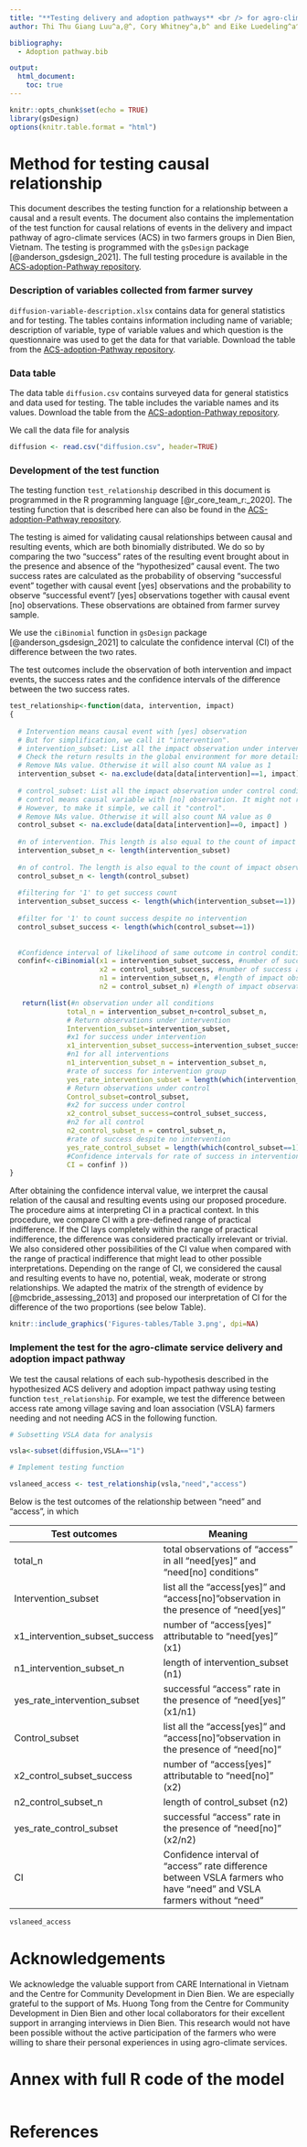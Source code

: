 ```yaml
---
title: "**Testing delivery and adoption pathways** <br /> for agro-climate services in farmer groups"
author: Thi Thu Giang Luu^a,@^, Cory Whitney^a,b^ and Eike Luedeling^a^ <br /><small>^a^INRES-Horticultural Sciences, University of Bonn, Auf dem Huegel 6, 53121 Bonn, Germany <br /><small/>^b^Center of Development Research (ZEF), University of Bonn, Genscherallee 3, 53113 Bonn, Germany <br /><small/>^@^Corresponding author's email:luuthithugiang@gmail.com

bibliography: 
  - Adoption pathway.bib

output: 
  html_document:
    toc: true
---
```

 

```r
knitr::opts_chunk$set(echo = TRUE)
library(gsDesign)
options(knitr.table.format = "html")
```

# Method for testing causal relationship

This document describes the testing function for a relationship between a causal and a result events. 
The document also contains the implementation of the test function for causal relations of events in the delivery and impact pathway of agro-climate services (ACS) in two farmers groups in Dien Bien, Vietnam. 
The testing is programmed with the `gsDesign` package [@anderson_gsdesign_2021]. The full testing procedure is available in the [ACS-adoption-Pathway repository](https://github.com/ThiThuGiangLuu/ACS-adoption-decision-pathway). 

### Description of variables collected from farmer survey 

`diffusion-variable-description.xlsx` contains data for general statistics and for testing. The tables contains information including name of variable; description of variable, type of variable values and which question is the questionnaire was used to get the data for that variable. Download the table from the [ACS-adoption-Pathway repository](https://github.com/ThiThuGiangLuu/ACS-adoption-decision-pathway).

### Data table 

The data table `diffusion.csv` contains surveyed data for general statistics and data used for testing. The table includes the variable names and its values. Download the table from the [ACS-adoption-Pathway repository](https://github.com/ThiThuGiangLuu/ACS-adoption-decision-pathway).

We call the data file for analysis

```r
diffusion <- read.csv("diffusion.csv", header=TRUE)
```

### Development of the test function 

The testing function `test_relationship` described in this document is programmed in the R programming language [@r_core_team_r:_2020]. The testing function that is described here can also be found in the [ACS-adoption-Pathway repository](https://github.com/ThiThuGiangLuu/ACS-adoption-decision-pathway). 

The testing is aimed for validating causal relationships between causal and resulting events, which are both binomially distributed. We do so by comparing the two "success" rates of the resulting event brought about in the presence and absence of the "hypothesized" causal event. The two success rates are calculated as the probability of observing “successful event” together with causal event [yes] observations and the probability to observe “successful event”/ [yes] observations together with causal event [no] observations. These observations are obtained from farmer survey sample. 

We use the `ciBinomial` function in `gsDesign` package [@anderson_gsdesign_2021] to calculate the confidence interval (CI) of the difference between the two rates. 


The test outcomes include the observation of both intervention and impact events, the success rates and the confidence intervals of the difference between the two success rates.  

```r
test_relationship<-function(data, intervention, impact)
{
  
  # Intervention means causal event with [yes] observation
  # But for simplification, we call it "intervention".
  # intervention_subset: List all the impact observation under intervention condition 
  # Check the return results in the global environment for more details of the calculation
  # Remove NAs value. Otherwise it will also count NA value as 1
  intervention_subset <- na.exclude(data[data[intervention]==1, impact] )
  
  # control_subset: List all the impact observation under control condition 
  # control means causal variable with [no] observation. It might not really be control. 
  # However, to make it simple, we call it "control".
  # Remove NAs value. Otherwise it will also count NA value as 0
  control_subset <- na.exclude(data[data[intervention]==0, impact] )
  
  #n of intervention. This length is also equal to the count of impact observation under intervention condition
  intervention_subset_n <- length(intervention_subset)
  
  #n of control. The length is also equal to the count of impact observations under control condition 
  control_subset_n <- length(control_subset)
  
  #filtering for '1' to get success count
  intervention_subset_success <- length(which(intervention_subset==1))
  
  #filter for '1' to count success despite no intervention
  control_subset_success <- length(which(control_subset==1))
 
  
  #Confidence interval of likelihood of same outcome in control condition
  confinf<-ciBinomial(x1 = intervention_subset_success, #number of success in attributable to intervention
                      x2 = control_subset_success, #number of success attributable to control
                      n1 = intervention_subset_n, #length of impact observation under intervention
                      n2 = control_subset_n) #length of impact observation under control

   return(list(#n observation under all conditions
              total_n = intervention_subset_n+control_subset_n, 
              # Return observations under intervention  
              Intervention_subset=intervention_subset, 
              #x1 for success under intervention
              x1_intervention_subset_success=intervention_subset_success,
              #n1 for all interventions
              n1_intervention_subset_n = intervention_subset_n,
              #rate of success for intervention group
              yes_rate_intervention_subset = length(which(intervention_subset==1))/(intervention_subset_n),
              # Return observations under control
              Control_subset=control_subset,
              #x2 for success under control
              x2_control_subset_success=control_subset_success,
              #n2 for all control
              n2_control_subset_n = control_subset_n,
              #rate of success despite no intervention
              yes_rate_control_subset = length(which(control_subset==1))/(control_subset_n),
              #Confidence intervals for rate of success in intervention condition compared with control condition
              CI = confinf ))
}
```

After obtaining the confidence interval value, we interpret the causal relation of the causal and resulting events using our proposed procedure. The procedure aims at interpreting CI in a practical context. In this procedure, we compare CI with a pre-defined range of practical indifference. If the CI lays completely within the range of practical indifference, the difference was considered practically irrelevant or trivial. We also considered other possibilities of the CI value when compared with the range of practical indifference that might lead to other possible interpretations. Depending on the range of CI, we considered the causal and resulting events to have no, potential, weak, moderate or strong relationships. We adapted the matrix of the strength of evidence by [@mcbride_assessing_2013] and proposed our interpretation of CI for the difference of the two proportions (see below Table). 

```r
knitr::include_graphics('Figures-tables/Table 3.png', dpi=NA)
```


### Implement the test for the agro-climate service delivery and adoption impact pathway

We test the causal relations of each sub-hypothesis described in the hypothesized ACS delivery and adoption impact pathway using testing function `test_relationship`. For example, we test the difference between access rate among village saving and loan association (VSLA) farmers needing and not needing ACS in the following function.  


```r
# Subsetting VSLA data for analysis

vsla<-subset(diffusion,VSLA=="1")

# Implement testing function

vslaneed_access <- test_relationship(vsla,"need","access")

```

Below is the test outcomes of the relationship between "need" and "access", in which


Test outcomes   |  Meaning
 ---------------|  -------------- 
 total_n   |  total observations of "access" in all "need[yes]" and "need[no] conditions"
 Intervention_subset   |  list all the "access[yes]" and "access[no]"observation in the presence of "need[yes]"
 x1_intervention_subset_success   |  number of "access[yes]" attributable to "need[yes]" (x1)
 n1_intervention_subset_n   |  length of intervention_subset (n1)
 yes_rate_intervention_subset   |  successful "access" rate in the presence of "need[yes]" (x1/n1)
 Control_subset  |  list all the "access[yes]" and "access[no]"observation in the presence of "need[no]" 
 x2_control_subset_success   |  number of "access[yes]" attributable to "need[no]" (x2)
 n2_control_subset_n   |  length of control_subset (n2)
 yes_rate_control_subset   |  successful "access" rate in the presence of "need[no]" (x2/n2)
 CI   |  Confidence interval of "access" rate difference between VSLA farmers who have "need" and VSLA farmers without "need"


```r
vslaneed_access
```
# Acknowledgements

We acknowledge the valuable support from CARE International in Vietnam and the Centre for Community Development in Dien Bien. We are especially grateful to the support of Ms. Huong Tong from the Centre for Community Development in Dien Bien and other local collaborators for their excellent support in arranging interviews in Dien Bien. This research would not have been possible without the active participation of the farmers who were willing to share their personal experiences in using agro-climate services.  

# Annex with full R code of the model

```r

```


# References



